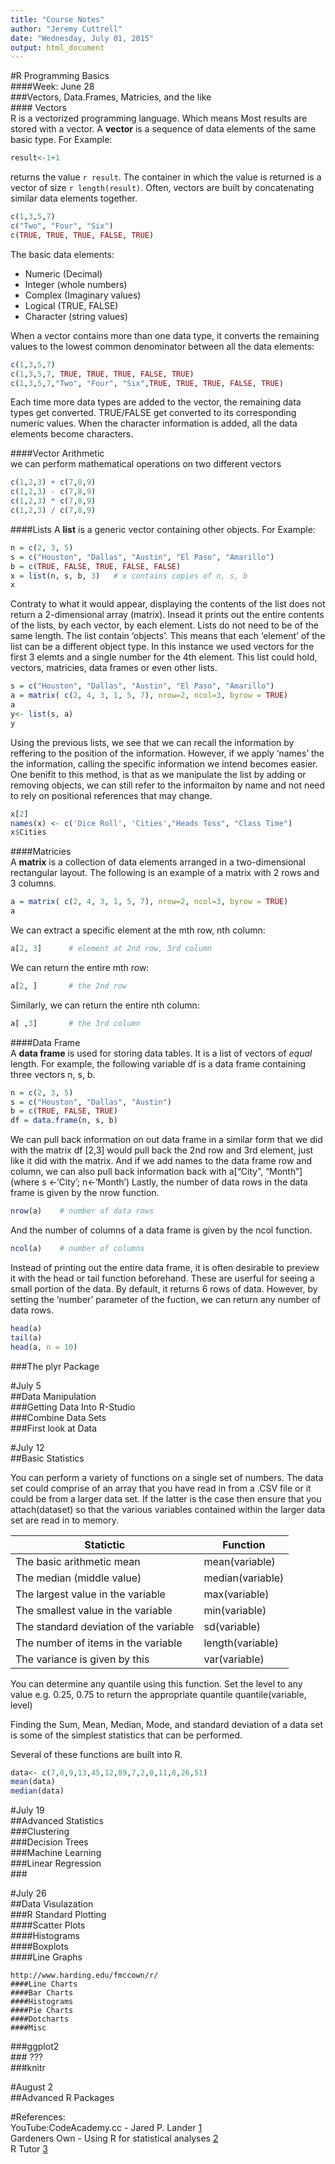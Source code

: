 ```yaml
---
title: "Course Notes"
author: "Jeremy Cuttrell"
date: "Wednesday, July 01, 2015"
output: html_document
---
```



#R Programming Basics  
####Week: June 28  
###Vectors, Data.Frames, Matricies, and the like  
#### Vectors  
R is a vectorized programming language. Which means Most results are stored with a vector. A **vector** is a sequence of data elements of the same basic type. For Example: 
```r
result<-1+1
```
returns the value `r result`. The container in which the value is returned is a vector of size `r length(result)`.  Often, vectors are built by concatenating similar data elements  together.
```r
c(1,3,5,7)
c("Two", "Four", "Six") 
c(TRUE, TRUE, TRUE, FALSE, TRUE)
```
The basic data elements:  

* Numeric (Decimal)
* Integer (whole numbers)
* Complex (Imaginary values)
* Logical (TRUE, FALSE)
* Character (string values)

When a vector contains more than one data type, it converts the remaining values to the lowest common denominator between all the data elements:
```r
c(1,3,5,7)
c(1,3,5,7, TRUE, TRUE, TRUE, FALSE, TRUE)
c(1,3,5,7,"Two", "Four", "Six",TRUE, TRUE, TRUE, FALSE, TRUE)
```
Each time more data types are added to the vector, the remaining data types get converted. TRUE/FALSE get converted to its corresponding numeric values. When the character information is added, all the data elements become characters.

####Vector Arithmetic  
we can perform mathematical operations on two different vectors
```r
c(1,2,3) + c(7,8,9)
c(1,2,3) - c(7,8,9)
c(1,2,3) * c(7,8,9)
c(1,2,3) / c(7,8,9)
```


####Lists
A **list** is a generic vector containing other objects. 
For Example: 
```r
n = c(2, 3, 5) 
s = c("Houston", "Dallas", "Austin", "El Paso", "Amarillo") 
b = c(TRUE, FALSE, TRUE, FALSE, FALSE) 
x = list(n, s, b, 3)   # x contains copies of n, s, b 
x
```
Contraty to what it would appear, displaying the contents of the list does not return a 2-dimensional array (matrix). Insead it prints out the entire contents of the lists, by each vector, by each element.  Lists do not need to be of the same length. The list contain 'objects'. This means that each 'element' of the list can be a different object type. In this instance we used vectors for the first 3 elemts and a single number for the 4th element. This list could hold, vectors, matricies, data frames or even other lists. 
```r
s = c("Houston", "Dallas", "Austin", "El Paso", "Amarillo") 
a = matrix( c(2, 4, 3, 1, 5, 7), nrow=2, ncol=3, byrow = TRUE)
a 
y<- list(s, a)
y
```

Using the previous lists, we see that we can recall the information by reffering to the position of the information. However, if we apply 'names' the the information, calling the specific information we intend becomes easier. One benifit to this method, is that as we manipulate the list by adding or removing objects, we can still refer to the informaiton by name and not need to rely on positional references that may change. 

```r
x[2]
names(x) <- c('Dice Roll', 'Cities',"Heads Toss", "Class Time")
x$Cities
```

####Matricies  
A **matrix** is a collection of data elements arranged in a two-dimensional rectangular layout. The following is an example of a matrix with 2 rows and 3 columns. 
```r
a = matrix( c(2, 4, 3, 1, 5, 7), nrow=2, ncol=3, byrow = TRUE)
a 
```
We can extract a specific element at the mth row, nth column:
```r
a[2, 3]      # element at 2nd row, 3rd column 
```
We can return the entire mth row:
```r
a[2, ]       # the 2nd row 
```
Similarly, we can return the entire nth column:
```r
a[ ,3]       # the 3rd column 
```

####Data Frame  
A **data frame** is used for storing data tables. It is a list of vectors of *equal* length. For example, the following variable df is a data frame containing three vectors n, s, b. 
```r
n = c(2, 3, 5) 
s = c("Houston", "Dallas", "Austin") 
b = c(TRUE, FALSE, TRUE) 
df = data.frame(n, s, b)
```
We can pull back information on out data frame in a similar form that we did with the matrix df [2,3] would pull back the 2nd row and 3rd element, just like it did with the matrix. And if we add names to the data frame row and column, we can also pull back information back with a["City", "Month"] (where s <-'City'; n<-'Month')
Lastly, the number of data rows in the data frame is given by the nrow function.
```r
nrow(a)    # number of data rows 
```
And the number of columns of a data frame is given by the ncol function.
```r
ncol(a)    # number of columns 
```

Instead of printing out the entire data frame, it is often desirable to preview it with the head or tail function beforehand. These are userful for seeing a small portion of the data. By default, it returns 6 rows of data. However, by setting the 'number' parameter of the fuction, we can return any number of data rows.
```r
head(a)
tail(a)
head(a, n = 10)
```

###The plyr Package  

\newpage\pagebreak
#July 5  
##Data Manipulation  
###Getting Data Into R-Studio  
###Combine Data Sets  
###First look at Data  

\newpage\pagebreak
#July 12  
##Basic Statistics  

You can perform a variety of functions on a single set of numbers. The data set could comprise of an array that you have read in from a .CSV file or it could be from a larger data set. If the latter is the case then ensure that you attach(dataset) so that the various variables contained within the larger data set are read in to memory.  

Statictic                               | Function
--------------------------------------- | ------------------
The basic arithmetic mean               | mean(variable)
The median (middle value)               | median(variable)
The largest value in the variable       | max(variable)
The smallest value in the variable      | min(variable)
The standard deviation of the variable  | sd(variable)
The number of items in the variable     | length(variable)
The variance is given by this           | var(variable)

You can determine any quantile using this function. Set the level to any value e.g. 0.25, 0.75 to return the appropriate quantile 	quantile(variable, level)



Finding the Sum, Mean, Median, Mode, and standard deviation of a data set is some of the simplest statistics that can be performed. 

Several of these functions are built into R. 
```r
data<- c(7,8,9,13,45,12,89,7,2,0,11,8,26,51)
mean(data)
median(data)
```

\newpage\pagebreak
#July 19  
##Advanced Statistics  
###Clustering  
###Decision Trees  
###Machine Learning  
###Linear Regression  
###

\newpage\pagebreak 
#July 26  
##Data Visulazation  
###R Standard Plotting  
     ####Scatter Plots  
	####Histograms  
	####Boxplots  
	####Line Graphs  
	
	
	http://www.harding.edu/fmccown/r/
	####Line Charts
	####Bar Charts
	####Histograms
	####Pie Charts
	####Dotcharts
	####Misc 
	
###ggplot2  
### ???  
###knitr  

\newpage\pagebreak
#August 2  
##Advanced R Packages  

#References:  
YouTube:CodeAcademy.cc - Jared P. Lander [1]  
Gardeners Own - Using R for statistical analyses [2]  
R Tutor [3]  

[1]:https://www.youtube.com/playlist?list=PLbLaohICnSGVOILgowBXzKtuw6T7BBvH5
[2]:http://www.gardenersown.co.uk/education/lectures/r/index.htm
[3]:http://www.r-tutor.com/